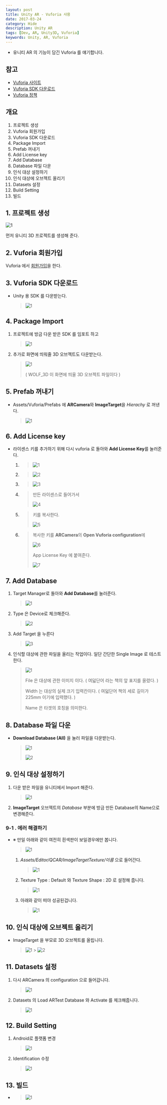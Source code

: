 ```yaml
---
layout: post
title: Unity AR - Vuforia 사용
date: 2017-03-24
category: Hide
description: Unity AR
tags: [Dev, AR, Unity3D, Vuforia]
keywords: Unity, AR, Vuforia
---
```


- 유니티 AR 의 기능이 담긴 Vuforia 를 얘기합니다.

## 참고

- [Vuforia 사이트](https://www.vuforia.com/)
- [Vuforia SDK 다운로드](https://developer.vuforia.com/downloads/sdk)
- [Vuforia 정책](https://developer.vuforia.com/pricing)

## 개요

1. 프로젝트 생성
2. Vuforia 회원가입
3. Vuforia SDK 다운로드
4. Package Import
5. Prefab 꺼내기
6. Add License key
7. Add Database
8. Database 파일 다운
9. 인식 대상 설정하기
10. 인식 대상에 오브젝트 올리기
11. Datasets 설정
12. Build Setting
13. 빌드

## 1. 프로젝트 생성

![1](http://postfiles15.naver.net/MjAxNzAzMjNfMTEx/MDAxNDkwMjI4MDA0NzM2.-MY5AlW1CZ4athfoZ42VBZxK9eAupzl8EapyY2uEN5gg.hyPI2GGb_GRbHEY34foE0k8z4qfdmCz4awITvzK3qPYg.PNG.kyechan99/5.PNG?type=w1)

먼저 유니티 3D 프로젝트를 생성해 준다.

## 2. Vuforia 회원가입

Vuforia 에서 [회원가입](https://developer.vuforia.com/user/register)을 한다.

## 3. Vuforia SDK 다운로드

- Unity 용 SDK 를 다운받는다.
  > ![1](http://postfiles16.naver.net/MjAxNzAzMjRfMTE4/MDAxNDkwMzYyMjg2NTQ2.seOz4L_iaT11qKIVM1HhE_8NFxkYumo4CUc9QeH3QVgg.vZ8ERV2uWFHwfAO3RoRPBqurUz5CHuwulD1tpXcThskg.PNG.kyechan99/2.PNG?type=w1)

## 4. Package Import

1. 프로젝트에 방금 다운 받은 SDK 를 임포트 하고

   > ![1](http://postfiles9.naver.net/MjAxNzAzMjRfMjcx/MDAxNDkwMzYyMjg3Mjg4.VCQ_L6y8besxTKKffNyEEggCgttY6qQDhWbHfqkEZBwg.Ghjm6FS8HLOLkPEViCtFb1opvEhl1G42z34qb6k0t8Yg.PNG.kyechan99/3.PNG?type=w1)

2. 추가로 화면에 띄워줄 3D 오브젝트도 다운받는다.
   > ![1](http://postfiles12.naver.net/MjAxNzAzMjRfMzkg/MDAxNDkwMzYyMjg3NTM5.skhGDJ7dtz9vLrBgzsWiL7NKXXifW9kgssPRBbJT6Ywg.Yr96kyXSXS9RlAkfASHuoPWUt2Pvpm4xbtPJoY-Oh18g.PNG.kyechan99/4.PNG?type=w1)
   >
   > ( WOLF_3D 이 화면에 띄울 3D 오브젝트 파일이다 )

## 5. Prefab 꺼내기

- Assets/Vuforia/Prefabs 에 **ARCamera**와 **ImageTarget**을 _Hierachy_ 로 꺼낸다.
  > ![1](http://postfiles14.naver.net/MjAxNzAzMjRfMTE5/MDAxNDkwMzYyMjg3OTM4.HmdEAyCUTo78GaAJcGh2LjP6BI1bwIq0d8PPb65gh1gg.4Xe4SF2c7JK_VSnlXI2LkAiSU14wCPM4Kmnf0v1zCQcg.PNG.kyechan99/6.PNG?type=w1)

## 6. Add License key

- 라이센스 키를 추가하기 위해 다시 vuforia 로 돌아와 **Add License Key**를 눌러준다.
  1. > ![1](http://postfiles9.naver.net/MjAxNzAzMjRfNzYg/MDAxNDkwMzYyMjg4MTg0.JOml7jghEF3a8rD3ycWHswU_4ZSPwb_i3ou0Y8UmUQcg.lPDyuL7cmphozsNXJ5n7e6GaBeBLQl0B38GRMl5T_gEg.PNG.kyechan99/7.PNG?type=w1)
  2. > ![2](http://postfiles7.naver.net/MjAxNzAzMjRfMTc3/MDAxNDkwMzYyMjg4NDQ4.-Tyrz8FrTl0gSnO4lXjFcKIfMdWoPI4Zk5cgMXnqxawg.x8AXgIvnAFYcId41J2ZnHK1t96DZXULOkcvis0G6Mzkg.PNG.kyechan99/8.PNG?type=w1)
  3. > ![3](http://postfiles10.naver.net/MjAxNzAzMjRfNjcg/MDAxNDkwMzYyMjg4NzUz.zzKRmk2UxKyYfBH-ORQHFikl5oGM0O-a3pJGcsN9_acg.K8BPnWIMMNtoDQKN8w8uIlpIqrfa_CWQXADjyHMvZ4Mg.PNG.kyechan99/9.PNG?type=w1)
  4. > 만든 라이센스로 들어가서
     >
     > ![4](http://postfiles15.naver.net/MjAxNzAzMjRfMTk5/MDAxNDkwMzYyMjg4OTE3.mkGVIkhJWCq9133srHdTDe-CXf-8rSdy63RpPG0IDu0g.LV8FRCeyW3xy2_e-DLYIvxsF6rH5gekNJcVA7a4hg44g.PNG.kyechan99/10.PNG?type=w1)
  5. > 키를 복사한다.
     >
     > ![5](http://postfiles11.naver.net/MjAxNzAzMjRfMTcz/MDAxNDkwMzYyMjg5MTY1.IxQmRfPQzCiyUH8GbH1e3wHNxiH9iX0vZs4bV0GiwJEg.noYvdTaGWey28qlANpDPORJt2QkieanNmrrM8OsCzOIg.PNG.kyechan99/11.PNG?type=w1)
  6. > 복사한 키를 **ARCamera**의 **Open Vuforia configuration**에
     >
     > ![6](http://postfiles5.naver.net/MjAxNzAzMjRfMTY1/MDAxNDkwMzYyMjg5MzYx.H20bsrSnKTzsSfnTSCHnpyPjtZEH_xMg19EI9GEB0hAg.O9ryybTKVMuqRioLEjHzjxSF7Hic-vLHK_ED4WLC2dIg.PNG.kyechan99/12.PNG?type=w1)
     >
     > App License Key 에 붙여준다.
     >
     > ![7](http://postfiles8.naver.net/MjAxNzAzMjRfMTA4/MDAxNDkwMzYyMjg5NTA2.1MN4f0drzgQyiiol9q3VSYKEOHV2JGI34h-MB1FvndIg.VWdONTkX-lEzmnp-NEYPiBAD5Z5jyLT3zeRr7BYochcg.PNG.kyechan99/13.PNG?type=w1)

## 7. Add Database

1. Target Manager로 돌아와 **Add Database**를 눌러준다.
   > ![1](http://postfiles10.naver.net/MjAxNzAzMjRfNzEg/MDAxNDkwMzYyMjg5Njc0.ARxRL7vI7473RT7UpIeaqSyKFiE5feCOBjABxXtru3gg.NpAyN6-eCAE09MlGVWXvZrFJW1WPd4uVaKVdMs-HG9Ug.PNG.kyechan99/14.PNG?type=w1)
2. Type 은 Device로 체크해준다.
   > ![2](http://postfiles14.naver.net/MjAxNzAzMjRfMjg5/MDAxNDkwMzYyMjg5ODI2.lFSiYhQh_P_3HAre4jV2WB2ms1eCEGYwdiYoZDoqTd0g.ENQZHYLt2MR4br7dPWsMgWprD53T7Wfd0H6zNv5Tzywg.PNG.kyechan99/15.PNG?type=w1)
3. Add Target 을 누른다
   > ![3](http://postfiles2.naver.net/MjAxNzAzMjRfMjM5/MDAxNDkwMzYyMjkwMDAw.XFVQc7Gs8AzvZneYdK2HzrosoUxKUSMyRvaeGbU-Qs4g.b79e5gxEHctF-9P7-hDRSZ79CJfVvivk_JIYXDxombcg.PNG.kyechan99/16.PNG?type=w1)
4. 인식할 대상에 관한 파일을 올리는 작업이다. 일단 간단한 Single Image 로 테스트 한다.
   > ![1](http://postfiles16.naver.net/MjAxNzAzMjRfMTg0/MDAxNDkwMzYyMjkwMjQ2._HmuaKSvk8NYYm0AOMVPtEy24X-U88GvFERA0heChJAg.8URaGKGXc22natdYCOxysZLWBv3E5GgJ0x-mo8EAKYwg.PNG.kyechan99/17.PNG?type=w1)
   >
   > File 은 대상에 관한 이미지 이다. ( 여덟단어 라는 책의 앞 표지를 올렸다. )
   >
   > Width 는 대상의 실제 크기 입력칸이다. ( 여덟단어 책의 세로 길이가 225mm 이기에 입력했다. )
   >
   > Name 은 타겟의 호칭을 의미한다.

## 8. Database 파일 다운

- **Download Database (All)** 을 눌러 파일을 다운받는다.
  > ![1](http://postfiles12.naver.net/MjAxNzAzMjRfMjQ2/MDAxNDkwMzYyMjkwNDUz.xxQ0iYhkW-8XG2Ip-nI-_DRbsoO-1GvWYwC7FxZfCxAg.R-w2BY2-WcRvUKlYF8NGqTZcUpzp9_XxG3wMuguN73Ug.PNG.kyechan99/18.PNG?type=w1)
  >
  > ![2](http://postfiles11.naver.net/MjAxNzAzMjRfMjEy/MDAxNDkwMzYyMjkwNjA2.9U5PpuO4ZwKGthaPS0dPKdiBgjwP141UopIWjoaFj24g.HaXR7acU4mPgk-5e-jPCcQwjkpsBMo0PtydWGc08SEMg.PNG.kyechan99/19.PNG?type=w1)

## 9. 인식 대상 설정하기

1. 다운 받은 파일을 유니티에서 Import 해준다.
   > ![1](http://postfiles1.naver.net/MjAxNzAzMjRfMjg4/MDAxNDkwMzYyMjkwNzY2.HUJyGwoj7hBHLUKBb2jIabqECP92lWmlwcS25UvUI5Qg.kp4E_fnPf4vduCtqKxNsTLaMywIvcGCtxrNzuyF6IM4g.PNG.kyechan99/20.PNG?type=w1)
2. **ImageTarget** 오브젝트의 _Database_ 부분에 방금 만든 Database의 Name으로 변경해준다.

### 9-1 . 에러 해결하기

- ※ 만일 아래와 같이 여전히 흰색판이 보일경우에만 봅니다.

  > ![1](http://postfiles3.naver.net/MjAxNzAzMjRfMjUw/MDAxNDkwMzYyMjkxNTg2.gzWCdAsCKf0WmMzeoTMH5TQo93suRmdrOMTdohfDp3wg.bfkii6b0AGsRQw4sAKhBk5rDKR4IdVvwtNFlCoQtoUog.PNG.kyechan99/22.PNG?type=w1)

  1. _Assets/Editor/QCAR/ImageTargetTexture/이름_ 으로 들어간다.

     > ![1](http://postfiles7.naver.net/MjAxNzAzMjRfNzMg/MDAxNDkwMzYyMjkxODAz.j4MPNqjZkjVjOJk0FOo0GaYR9gzsosM5-6r9hple-lgg.ww6JDTpnu41OpskYk0hqMuvHYabR_YIhu4lzyCZtcUUg.PNG.kyechan99/23.PNG?type=w1)

  2. Texture Type : Default 와 Texture Shape : 2D 로 설정해 줍니다.

     > ![1](http://postfiles1.naver.net/MjAxNzAzMjRfNDUg/MDAxNDkwMzYyMjkxOTY5.903YE_fGy6rlKHCYZEeI4Aq8cyK03twrNLu4RzjvTDQg.6qc4o82gnvo2KiHytr8A80HnPL4U6M2OrsL2wq7ke7sg.PNG.kyechan99/24.PNG?type=w1)

  3. 아래와 같이 떠야 성공된겁니다.
     > ![1](http://postfiles6.naver.net/MjAxNzAzMjRfMjQ2/MDAxNDkwMzYyMjkyNTM5.ZL3uUEM5ZbiTQAvrM0YXWX7ksc5Tp5MLYfuqBU7CSXMg.4yYooTNGN7n6Ie12oz6YVmq0Gu7Y_aiAUKTA_5pBJX0g.PNG.kyechan99/25.PNG?type=w1)

## 10. 인식 대상에 오브젝트 올리기

- ImageTarget 을 부모로 3D 오브젝트를 올립니다.
  > ![1](http://postfiles6.naver.net/MjAxNzAzMjRfOTYg/MDAxNDkwMzYyMjkzMTI1.xmwveIhG5kdhneQgY8sLp86m1Ct0HGUnC6TarVnyDB4g.kBIdKQu1tfpSjLGEeSPB1UgwhEtWT3LOGJahefK7RxAg.PNG.kyechan99/26.PNG?type=w1) > ![2](http://postfiles11.naver.net/MjAxNzAzMjRfNTAg/MDAxNDkwMzYyMjkzNTE4.YxxQ3JJsOSq4eQVFqXXWtZWk4Pml9knNZj6oiEw4trkg.MWaZ3WngVn1xtVAyRkH0Pa3BGoTPW4qLMqCDs4ZPRBog.PNG.kyechan99/27.PNG?type=w1)

## 11. Datasets 설정

1. 다시 ARCamera 의 configuration 으로 들어갑니다.
   > ![1](http://postfiles5.naver.net/MjAxNzAzMjRfMTY1/MDAxNDkwMzYyMjg5MzYx.H20bsrSnKTzsSfnTSCHnpyPjtZEH_xMg19EI9GEB0hAg.O9ryybTKVMuqRioLEjHzjxSF7Hic-vLHK_ED4WLC2dIg.PNG.kyechan99/12.PNG?type=w1)
2. Datasets 의 Load ARTest Database 와 Activate 를 체크해줍니다.
   > ![1](http://postfiles10.naver.net/MjAxNzAzMjRfMjEx/MDAxNDkwMzYyMjkzODc1.KLiBIQ3daYHkojoXHdE6Uaw44Pr76Sb5WmuustPAYrsg.z1v0KoYiixXVrEMTOBHYDJWq2QCmdva4fB9o3iF1vU4g.PNG.kyechan99/29.PNG?type=w1)

## 12. Build Setting

1. Android로 플랫폼 변경
   > ![1](http://postfiles16.naver.net/MjAxNzAzMjRfMTUy/MDAxNDkwMzYyMjk0MTEw.Q4W3TZuqti0xrNEQx2watcJwHJuOAolyFZNs-1f-x3Qg.TUXlEleCsP58_JiZMfQT8tdQ2zh6vg3M5CcSIxQ5UiEg.PNG.kyechan99/30.PNG?type=w1)
2. Identification 수정
   > ![1](http://postfiles16.naver.net/MjAxNzAzMjRfMjcx/MDAxNDkwMzYyMjk0MjQz.P7dZoZhbGsczzcT35qtBMyKaqX2jfr8ememhYc9BPvYg.c2Jgqwe1aRTpR3hn2r_FxJJAguQ81K_JaNOHsf5UXu8g.PNG.kyechan99/31.PNG?type=w1)

## 13. 빌드

- > ![1](http://postfiles4.naver.net/MjAxNzAzMjRfMjgg/MDAxNDkwMzY0MTgyNjQ1.F8mdNK8TgkQ57w4l8onXSFVuBwFAusquusIxAsYyx0Ug.y68wYBt2fcq4aDhfKOGwKUBMrQUNRhGKTgrjKu1bWYIg.JPEG.kyechan99/1.jpg?type=w1)
